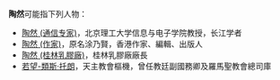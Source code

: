 '''陶然'''可能指下列人物：
* [[陶然_(通信专家)|陶然 (通信专家)]]，北京理工大学信息与电子学院教授，长江学者
* [[陶然_(作家)|陶然 (作家)]]，原名涂乃賢，香港作家、編輯、出版人
* [[陶然_(桂林乳膠廠)|陶然 (桂林乳膠廠)]]，桂林乳膠廠廠長
* [[若望-類斯·托朗|若望-類斯·托朗]]，天主教會樞機，曾任教廷副國務卿及羅馬聖教會總司庫
{{Disambiguation|R|Cat=二字陶姓人名消歧义}}